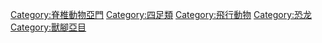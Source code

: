 {{Catnav|頁面分類|自然|生物|脊索動物門|脊椎動物亞門|frame=1}}
{{Catnav|頁面分類|自然|生物|动物|脊椎動物|frame=1}}
{{catmore}}
{{Commonscat|Aves}}

[[Category:脊椎動物亞門|Category:脊椎動物亞門]]
[[Category:四足類|Category:四足類]]
[[Category:飛行動物|Category:飛行動物]]
[[Category:恐龙|Category:恐龙]]
[[Category:獸腳亞目|Category:獸腳亞目]]